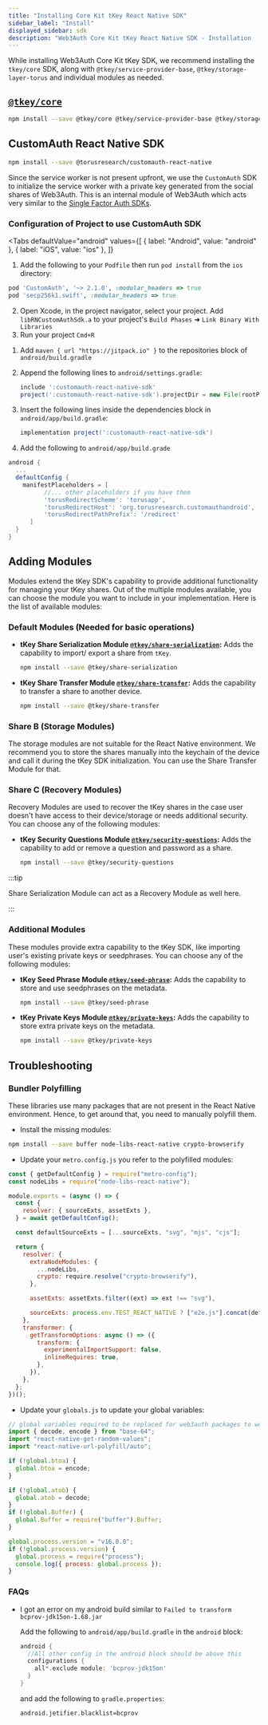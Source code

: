 ```yaml
---
title: "Installing Core Kit tKey React Native SDK"
sidebar_label: "Install"
displayed_sidebar: sdk
description: "Web3Auth Core Kit tKey React Native SDK - Installation  | Documentation - Web3Auth"
---
```



While installing Web3Auth Core Kit tKey SDK, we recommend installing the `tkey/core` SDK, along with `@tkey/service-provider-base`,
`@tkey/storage-layer-torus` and individual modules as needed.

## [`@tkey/core`](https://www.npmjs.com/package/@tkey/core)

```bash npm2yarn
npm install --save @tkey/core @tkey/service-provider-base @tkey/storage-layer-torus
```

## CustomAuth React Native SDK

```bash npm2yarn
npm install --save @torusresearch/customauth-react-native
```

Since the service worker is not present upfront, we use the `CustomAuth` SDK to initialize the service worker with a private key generated from the
social shares of Web3Auth. This is an internal module of Web3Auth which acts very similar to the [Single Factor Auth SDKs](/sdk/core-kit/sfa/).

### Configuration of Project to use CustomAuth SDK

<Tabs
  defaultValue="android"
  values={[
    { label: "Android", value: "android" },
    { label: "iOS", value: "ios" },
  ]}
>

<TabItem value="ios">

1. Add the following to your `Podfile` then run `pod install` from the `ios` directory:

```ruby
pod 'CustomAuth', '~> 2.1.0', :modular_headers => true
pod 'secp256k1.swift', :modular_headers => true
```

2. Open Xcode, in the project navigator, select your project. Add `libRNCustomAuthSdk.a` to your project's `Build Phases` ➜
   `Link Binary With Libraries`
3. Run your project `Cmd+R`

</TabItem>

<TabItem value="android">

1. Add `maven { url "https://jitpack.io" }` to the repositories block of `android/build.gradle`
2. Append the following lines to `android/settings.gradle`:

   ```groovy
   include ':customauth-react-native-sdk'
   project(':customauth-react-native-sdk').projectDir = new File(rootProject.projectDir, '../node_modules/@toruslabs/customauth-react-native-sdk/android')
   ```

3. Insert the following lines inside the dependencies block in `android/app/build.gradle`:

   ```groovy
   implementation project(':customauth-react-native-sdk')
   ```

4. Add the following to `android/app/build.grade`

```groovy
android {
  ...
  defaultConfig {
    manifestPlaceholders = [
          //... other placeholders if you have them
          'torusRedirectScheme': 'torusapp',
          'torusRedirectHost': 'org.torusresearch.customauthandroid',
          'torusRedirectPathPrefix': '/redirect'
      ]
  }
}
```

</TabItem>
</Tabs>

## Adding Modules

Modules extend the tKey SDK's capability to provide additional functionality for managing your tKey shares. Out of the multiple modules available, you
can choose the module you want to include in your implementation. Here is the list of available modules:

### Default Modules (Needed for basic operations)

- **tKey Share Serialization Module [`@tkey/share-serialization`](/sdk/core-kit/tkey/modules/share-serialization):** Adds the capability to import/
  export a share from `tKey`.

  ```bash npm2yarn
  npm install --save @tkey/share-serialization
  ```

- **tKey Share Transfer Module [`@tkey/share-transfer`](/sdk/core-kit/tkey/modules/share-transfer):** Adds the capability to transfer a share to
  another device.

  ```bash npm2yarn
  npm install --save @tkey/share-transfer
  ```

### Share B (Storage Modules)

The storage modules are not suitable for the React Native environment. We recommend you to store the shares manually into the keychain of the device
and call it during the tKey SDK initialization. You can use the Share Transfer Module for that.

### Share C (Recovery Modules)

Recovery Modules are used to recover the tKey shares in the case user doesn't have access to their device/storage or needs additional security. You
can choose any of the following modules:

- **tKey Security Questions Module [`@tkey/security-questions`](/sdk/core-kit/tkey/modules/security-questions):** Adds the capability to add or remove
  a question and password as a share.

  ```bash npm2yarn
  npm install --save @tkey/security-questions
  ```

:::tip

Share Serialization Module can act as a Recovery Module as well here.

:::

### Additional Modules

These modules provide extra capability to the tKey SDK, like importing user's existing private keys or seedphrases. You can choose any of the
following modules:

- **tKey Seed Phrase Module [`@tkey/seed-phrase`](/sdk/core-kit/tkey/modules/seed-phrase):** Adds the capability to store and use seedphrases on the
  metadata.

  ```bash npm2yarn
  npm install --save @tkey/seed-phrase
  ```

- **tKey Private Keys Module [`@tkey/private-keys`](/sdk/core-kit/tkey/modules/private-keys):** Adds the capability to store extra private keys on the
  metadata.

  ```bash npm2yarn
  npm install --save @tkey/private-keys
  ```

## Troubleshooting

### Bundler Polyfilling

These libraries use many packages that are not present in the React Native environment. Hence, to get around that, you need to manually polyfill them.

- Install the missing modules:

```bash npm2yarn
npm install --save buffer node-libs-react-native crypto-browserify
```

- Update your `metro.config.js` you refer to the polyfilled modules:

```js
const { getDefaultConfig } = require("metro-config");
const nodeLibs = require("node-libs-react-native");

module.exports = (async () => {
  const {
    resolver: { sourceExts, assetExts },
  } = await getDefaultConfig();

  const defaultSourceExts = [...sourceExts, "svg", "mjs", "cjs"];

  return {
    resolver: {
      extraNodeModules: {
        ...nodeLibs,
        crypto: require.resolve("crypto-browserify"),
      },

      assetExts: assetExts.filter((ext) => ext !== "svg"),

      sourceExts: process.env.TEST_REACT_NATIVE ? ["e2e.js"].concat(defaultSourceExts) : defaultSourceExts,
    },
    transformer: {
      getTransformOptions: async () => ({
        transform: {
          experimentalImportSupport: false,
          inlineRequires: true,
        },
      }),
    },
  };
})();
```

- Update your `globals.js` to update your global variables:

```js
// global variables required to be replaced for web3auth packages to work
import { decode, encode } from "base-64";
import "react-native-get-random-values";
import "react-native-url-polyfill/auto";

if (!global.btoa) {
  global.btoa = encode;
}

if (!global.atob) {
  global.atob = decode;
}
if (!global.Buffer) {
  global.Buffer = require("buffer").Buffer;
}

global.process.version = "v16.0.0";
if (!global.process.version) {
  global.process = require("process");
  console.log({ process: global.process });
}
```

### FAQs

- I got an error on my android build similar to `Failed to transform bcprov-jdk15on-1.68.jar`

  Add the following to `android/app/build.gradle` in the `android` block:

  ```groovy
  android {
    //All other config in the android block should be above this
    configurations {
      all*.exclude module: 'bcprov-jdk15on'
    }
  }
  ```

  and add the following to `gradle.properties`:

  ```
  android.jetifier.blacklist=bcprov
  ```
